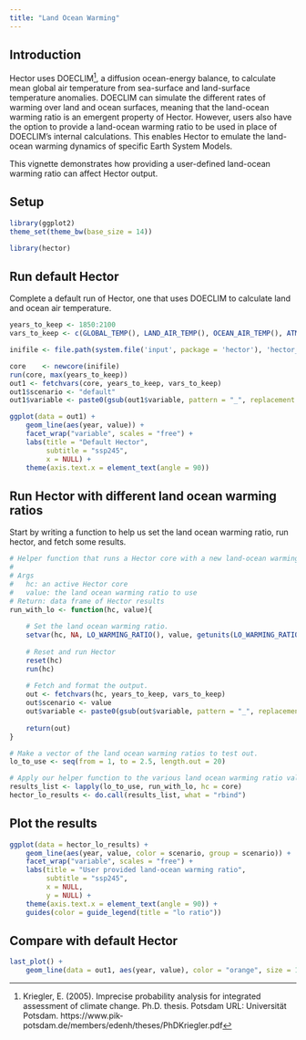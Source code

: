 ```yaml
---
title: "Land Ocean Warming"
---
```


## Introduction

Hector uses DOECLIM^[Kriegler, E. (2005). Imprecise probability analysis for integrated assessment of climate change. Ph.D. thesis. Potsdam URL: Universität Potsdam. https://www.pik‐potsdam.de/members/edenh/theses/PhDKriegler.pdf], a diffusion ocean-energy balance, to calculate mean global air temperature from sea-surface and land-surface temperature anomalies. 
DOECLIM can simulate the different rates of warming over land and ocean surfaces, meaning that the land-ocean warming ratio is an emergent property of Hector. 
However, users also have the option to provide a land-ocean warming ratio to be used in place of DOECLIM’s internal calculations. 
This enables Hector to emulate the land-ocean warming dynamics of specific Earth System Models. 

This vignette demonstrates how providing a user-defined land-ocean warming ratio can affect Hector output. 

## Setup

```r
library(ggplot2)
theme_set(theme_bw(base_size = 14))

library(hector)
```

## Run default Hector 

Complete a default run of Hector, one that uses DOECLIM to calculate land and ocean air temperature. 

```r
years_to_keep <- 1850:2100
vars_to_keep <- c(GLOBAL_TEMP(), LAND_AIR_TEMP(), OCEAN_AIR_TEMP(), ATMOSPHERIC_CO2())

inifile <- file.path(system.file('input', package = 'hector'), 'hector_ssp245.ini')

core    <- newcore(inifile)
run(core, max(years_to_keep))
out1 <- fetchvars(core, years_to_keep, vars_to_keep)
out1$scenario <- "default"
out1$variable <- paste0(gsub(out1$variable, pattern = "_", replacement = " "), " (", out1$units, ")")
```

```r
ggplot(data = out1) + 
    geom_line(aes(year, value)) + 
    facet_wrap("variable", scales = "free") + 
    labs(title = "Default Hector", 
         subtitle = "ssp245", 
         x = NULL) +
    theme(axis.text.x = element_text(angle = 90))
```

## Run Hector with different land ocean warming ratios 

Start by writing a function to help us set the land ocean warming ratio, run hector, and fetch some results.


```r
# Helper function that runs a Hector core with a new land-ocean warming ratio. 
# 
# Args 
#   hc: an active Hector core 
#   value: the land ocean warming ratio to use 
# Return: data frame of Hector results
run_with_lo <- function(hc, value){
    
    # Set the land ocean warming ratio. 
    setvar(hc, NA, LO_WARMING_RATIO(), value, getunits(LO_WARMING_RATIO()))
    
    # Reset and run Hector
    reset(hc)
    run(hc)
    
    # Fetch and format the output. 
    out <- fetchvars(hc, years_to_keep, vars_to_keep)
    out$scenario <- value
    out$variable <- paste0(gsub(out$variable, pattern = "_", replacement = " "), " (", out$units, ")")
    
    return(out)
}

# Make a vector of the land ocean warming ratios to test out. 
lo_to_use <- seq(from = 1, to = 2.5, length.out = 20)

# Apply our helper function to the various land ocean warming ratio values & concatenate the results into a single data frame.
results_list <- lapply(lo_to_use, run_with_lo, hc = core)
hector_lo_results <- do.call(results_list, what = "rbind") 
```


## Plot the results 


```r
ggplot(data = hector_lo_results) + 
    geom_line(aes(year, value, color = scenario, group = scenario)) + 
    facet_wrap("variable", scales = "free") + 
    labs(title = "User provided land-ocean warming ratio", 
         subtitle = "ssp245", 
         x = NULL, 
         y = NULL) +
    theme(axis.text.x = element_text(angle = 90)) + 
    guides(color = guide_legend(title = "lo ratio"))
```


## Compare with default Hector


```r
last_plot() + 
    geom_line(data = out1, aes(year, value), color = "orange", size = 1)
```
